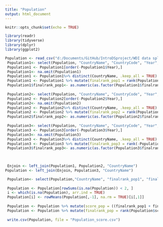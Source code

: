 ```yaml
---
title: "Population"
output: html_document
---
```


```r
knitr::opts_chunk$set(echo = TRUE)
```

```r
library(readr)
library(tidyverse)
library(dplyr)
library(ggplot2)
```

```r
Population <- read_csv("d:/Documents/GitHub/IntroDSproject/WDI data split/Population.csv")
 Population1<- select(Population, "CountryName", "CountryCode", "Year", "EN.POP.DNST")
 Population1 <- Population1[order(-Population1$Year),]
 Population1<- na.omit(Population1)
 Population1 <- Population1%>% distinct(CountryName, .keep_all = TRUE)
 Population1 <- Population1 %>% mutate(finalrank_pop1 = rank(Population1$EN.POP.DNST))
 Population1$finalrank_pop1<- as.numeric(as.factor(Population1$finalrank_pop1))
 
 Population2<- select(Population, "CountryName", "CountryCode", "Year", "SI.POV.GINI")
 Population2 <- Population2[order(-Population2$Year),]
 Population2<- na.omit(Population2)
 Population2 <- Population2%>% distinct(CountryName, .keep_all = TRUE)
 Population2 <- Population2 %>% mutate(finalrank_pop2 = rank(Population2$SI.POV.GINI))
 Population2$finalrank_pop2<- as.numeric(as.factor(Population2$finalrank_pop2))
 
 Population3<- select(Population, "CountryName", "CountryCode", "Year", "SP.DYN.LE00.IN")
 Population3 <- Population3[order(-Population3$Year),]
 Population3<- na.omit(Population3)
 Population3 <- Population3%>% distinct(CountryName, .keep_all = TRUE)
 Population3 <- Population3 %>% mutate(finalrank_pop3 = rank(-Population3$SP.DYN.LE00.IN))
 Population3$finalrank_pop3<- as.numeric(as.factor(Population3$finalrank_pop3))
 

 
 Enjoin <- left_join(Population1, Population2, "CountryName")
Population <- left_join(Enjoin, Population3, "CountryName")

 Population<- select(Population,"CountryName", "finalrank_pop1", "finalrank_pop2", "finalrank_pop3")
 
 Population <- Population[rowSums(is.na(Population)) < 2, ]
 i <- which(is.na(Population), arr.ind = TRUE)
 Population[i] <- rowMeans(Population[,-1], na.rm = TRUE)[i[,1]]
 
 Population <- Population %>% mutate(score_pop = ((finalrank_pop1 + finalrank_pop2 + finalrank_pop3)/3))
 Population <- Population %>% mutate(finalrank_pop = rank(Population$score_pop))
 
 write.csv(Population, file = "Population_score.csv")
```
